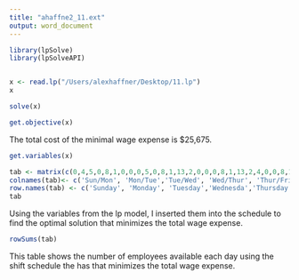 ```yaml
---
title: "ahaffne2_11.ext"
output: word_document
---
```



```r
library(lpSolve)
library(lpSolveAPI)


x <- read.lp("/Users/alexhaffner/Desktop/11.lp")
x
```


```r
solve(x)
```
```r
get.objective(x)
```

The total cost of the minimal wage expense is $25,675. 

```r
get.variables(x)
```

```r
tab <- matrix(c(0,4,5,0,8,1,0,0,0,5,0,8,1,13,2,0,0,0,8,1,13,2,4,0,0,8,1,13,2,4,5,0,0,1,13,2,3,4,0,0,0,13,2,4,5,0,8,0,0), ncol=7,byrow=TRUE)
colnames(tab)<- c('Sun/Mon', 'Mon/Tue','Tue/Wed', 'Wed/Thur', 'Thur/Fri', 'Fri/Sat', 'Sat/Sun')
row.names(tab) <- c('Sunday', 'Monday', 'Tuesday','Wednesda','Thursday','Friday','Saturday')
tab
```
Using the variables from the lp model,  I inserted them into the schedule to find the optimal solution that minimizes the total wage expense. 

```r
rowSums(tab)
```
This table shows the  number of employees available each day using the shift schedule the has that minimizes the total wage expense. 
